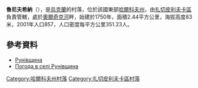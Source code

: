 {{no footnotes|time=2015-10-09T05:08:36+00:00}}
{{coord|49|14|10|N|35|4|58|E|scale:100000_region:UA|display=title}}

'''魯尼夫希納'''（{{lang-uk|Рунівщина}}），是[[烏克蘭|烏克蘭]]的村落，位於該國東部[[哈爾科夫州|哈爾科夫州]]，由[[扎切皮利夫卡區|扎切皮利夫卡區]]負責管轄，處於[[奧爾奇克河|奧爾奇克河]]畔，始建於1750年，面積2.44平方公里，海拔高度83米，2001年人口857，人口密度每平方公里351.23人。

==參考資料==
*[https://web.archive.org/web/20160305144733/http://w1.c1.rada.gov.ua/pls/z7502/A005?rdat1=09.01.2009&rf7571=33032 Рунівщина]
*[http://weather.in.ua/ua/har'kovskaja/22981 Погода в селі Рунівщина] {{Wayback|url=http://weather.in.ua/ua/har%27kovskaja/22981 |date=20200930103312 }}

{{DEFAULTSORT:Рунівщина}}
[[Category:哈爾科夫州村落|Category:哈爾科夫州村落]]
[[Category:扎切皮利夫卡區村落|Category:扎切皮利夫卡區村落]]


{{Kharkiv-geo-stub}}